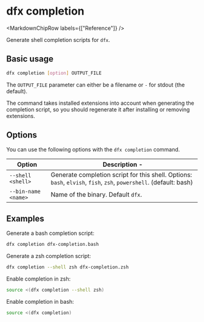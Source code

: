 
# dfx completion

<MarkdownChipRow labels={["Reference"]} />

Generate shell completion scripts for `dfx`.

## Basic usage

``` bash
dfx completion [option] OUTPUT_FILE
```

The `OUTPUT_FILE` parameter can either be a filename or `-` for stdout (the default).

The command takes installed extensions into account when generating the
completion script, so you should regenerate it after installing or removing
extensions.

## Options

You can use the following options with the `dfx completion` command.

| Option                | Description                                                                                                       -|
|-----------------------|--------------------------------------------------------------------------------------------------------------------|
| `--shell <shell>`     | Generate completion script for this shell. Options: `bash`, `elvish`, `fish`, `zsh`, `powershell`. (default: bash) |
| `--bin-name <name>`   | Name of the binary.  Default `dfx`.                                                                                |

## Examples

Generate a bash completion script:

``` bash
dfx completion dfx-completion.bash
```

Generate a zsh completion script:

``` bash
dfx completion --shell zsh dfx-completion.zsh
```

Enable completion in zsh:
```bash
source <(dfx completion --shell zsh)
```

Enable completion in bash:
```bash
source <(dfx completion)
```
